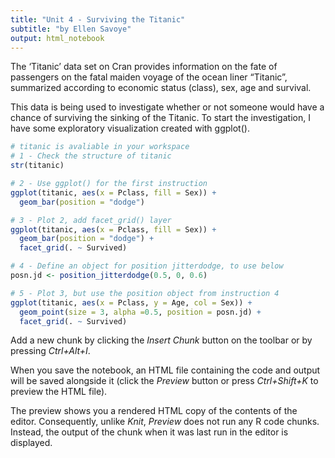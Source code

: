 ```yaml
---
title: "Unit 4 - Surviving the Titanic"
subtitle: "by Ellen Savoye"
output: html_notebook
---
```


The 'Titanic' data set on Cran provides information on the fate of passengers on
the fatal maiden voyage of the ocean liner "Titanic", summarized according
to economic status (class), sex, age and survival. 

This data is being used to investigate whether or not someone would have a chance of surviving the sinking of the Titanic. To start the investigation, I have some exploratory visualization created with ggplot().  

```r
# titanic is avaliable in your workspace
# 1 - Check the structure of titanic
str(titanic)

# 2 - Use ggplot() for the first instruction
ggplot(titanic, aes(x = Pclass, fill = Sex)) +
  geom_bar(position = "dodge")

# 3 - Plot 2, add facet_grid() layer
ggplot(titanic, aes(x = Pclass, fill = Sex)) +
  geom_bar(position = "dodge") +
  facet_grid(. ~ Survived)

# 4 - Define an object for position jitterdodge, to use below
posn.jd <- position_jitterdodge(0.5, 0, 0.6)

# 5 - Plot 3, but use the position object from instruction 4
ggplot(titanic, aes(x = Pclass, y = Age, col = Sex)) +
  geom_point(size = 3, alpha =0.5, position = posn.jd) +
  facet_grid(. ~ Survived)


```

Add a new chunk by clicking the *Insert Chunk* button on the toolbar or by pressing *Ctrl+Alt+I*.

When you save the notebook, an HTML file containing the code and output will be saved alongside it (click the *Preview* button or press *Ctrl+Shift+K* to preview the HTML file).

The preview shows you a rendered HTML copy of the contents of the editor. Consequently, unlike *Knit*, *Preview* does not run any R code chunks. Instead, the output of the chunk when it was last run in the editor is displayed.
